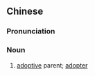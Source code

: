 {{also|收养人}}
==Chinese==
{{zh-forms|s=收养人|type=21}}

===Pronunciation===
{{zh-pron
|m=shōuyǎngrén
|cat=n
}}

===Noun===
{{zh-noun}}

# [[adoptive]] parent; [[adopter]]